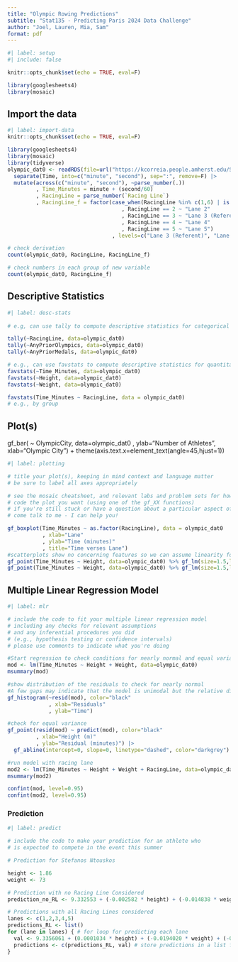 ```yaml
---
title: "Olympic Rowing Predictions"
subtitle: "Stat135 - Predicting Paris 2024 Data Challenge"
author: "Joel, Lauren, Mia, Sam"
format: pdf
---
```


```r
#| label: setup
#| include: false

knitr::opts_chunk$set(echo = TRUE, eval=F)

library(googlesheets4)
library(mosaic)
```

## Import the data
```r
#| label: import-data
knitr::opts_chunk$set(echo = TRUE, eval=F)

library(googlesheets4)
library(mosaic)
library(tidyverse)
olympic_dat0 <- readRDS(file=url("https://kcorreia.people.amherst.edu/Stat135/project_scull.Rds")) |>
  separate(Time, into=c("minute", "second"), sep=":", remove=F) |>
  mutate(across(c("minute", "second"), ~parse_number(.))
         , Time_Minutes = minute + (second/60)
         , RacingLine = parse_number(`Racing Line`)
         , RacingLine_f = factor(case_when(RacingLine %in% c(1,6) | is.na(RacingLine) ~ "Other"
                                    , RacingLine == 2 ~ "Lane 2"
                                    , RacingLine == 3 ~ "Lane 3 (Referent)"
                                    , RacingLine == 4 ~ "Lane 4"
                                    , RacingLine == 5 ~ "Lane 5")
                                 , levels=c("Lane 3 (Referent)", "Lane 2", "Lane 4", "Lane 5", "Other")))

# check derivation
count(olympic_dat0, RacingLine, RacingLine_f)

# check numbers in each group of new variable
count(olympic_dat0, RacingLine_f)
```

## Descriptive Statistics

```r
#| label: desc-stats
 
# e.g, can use tally to compute descriptive statistics for categorical variables

tally(~RacingLine, data=olympic_dat0)
tally(~AnyPriorOlympics, data=olympic_dat0)
tally(~AnyPriorMedals, data=olympic_dat0)

# e.g., can use favstats to compute descriptive statistics for quantitative variables
favstats(~Time_Minutes, data=olympic_dat0)
favstats(~Height, data=olympic_dat0)
favstats(~Weight, data=olympic_dat0)

favstats(Time_Minutes ~ RacingLine, data = olympic_dat0)
# e.g., by group
```

## Plot(s)
gf_bar( ~ OlympicCity, data=olympic_dat0
        , ylab="Number of Athletes", xlab="Olympic City") +
  theme(axis.text.x=element_text(angle=45,hjust=1))

```r
#| label: plotting

# title your plot(s), keeping in mind context and language matter
# be sure to label all axes appropriately 

# see the mosaic cheatsheet, and relevant labs and problem sets for how to
# code the plot you want (using one of the gf_XX functions)
# if you're still stuck or have a question about a particular aspect of the plot,
# come talk to me - I can help you!

gf_boxplot(Time_Minutes ~ as.factor(RacingLine), data = olympic_dat0
           , xlab="Lane"
           , ylab="Time (minutes)"
           , title="Time verses Lane") 
#scatterplots show no concerning features so we can assume linearity for the regression model
gf_point(Time_Minutes ~ Height, data=olympic_dat0) %>% gf_lm(size=1.5,linetype="dashed")
gf_point(Time_Minutes ~ Weight, data=olympic_dat0) %>% gf_lm(size=1.5,linetype="dashed")
```


## Multiple Linear Regression Model 

```r
#| label: mlr

# include the code to fit your multiple linear regression model 
# including any checks for relevant assumptions
# and any inferential procedures you did 
# (e.g., hypothesis testing or confidence intervals)
# please use comments to indicate what you're doing

#Start regression to check conditions for nearly normal and equal variance
mod <- lm(Time_Minutes ~ Height + Weight, data=olympic_dat0) 
msummary(mod)

#show distribution of the residuals to check for nearly normal
#A few gaps may indicate that the model is unimodal but the relative distribution is symmetric and given our sample size our inferences should still be alright due to the central limit theorem. 
gf_histogram(~resid(mod), color="black"
             , xlab="Residuals"
             , ylab="Time")

#check for equal variance
gf_point(resid(mod) ~ predict(mod), color="black"
         , xlab="Height (m)"
         , ylab="Residual (minutes)") |>
  gf_abline(intercept=0, slope=0, linetype="dashed", color="darkgrey")

#run model with racing lane
mod2 <- lm(Time_Minutes ~ Height + Weight + RacingLine, data=olympic_dat0)
msummary(mod2)

confint(mod, level=0.95)
confint(mod2, level=0.95)
```

### Prediction

```r
#| label: predict

# include the code to make your prediction for an athlete who
# is expected to compete in the event this summer

# Prediction for Stefanos Ntouskos

height <- 1.86 
weight <- 73

# Prediction with no Racing Line Considered
prediction_no_RL <- 9.332553 + (-0.002582 * height) + (-0.014838 * weight)

# Predictions with all Racing Lines considered
lanes <- c(1,2,3,4,5)
predictions_RL <- list()
for (lane in lanes) { # for loop for predicting each lane
  val <- 9.3356061 + (0.0001034 * height) + (-0.0194020 * weight) + (-0.0300910 * lane) # input values into model
  predictions <- c(predictions_RL, val) # store predictions in a list for later access.
}

```
